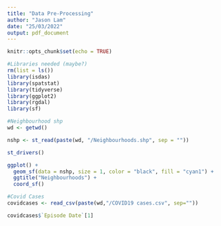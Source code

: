 ```yaml
---
title: "Data Pre-Processing"
author: "Jason Lam"
date: "25/03/2022"
output: pdf_document
---
```


```r
knitr::opts_chunk$set(echo = TRUE)
```


```r
#Libraries needed (maybe?)
rm(list = ls())
library(isdas)
library(spatstat)
library(tidyverse)
library(ggplot2)
library(rgdal)
library(sf)
```

```r
#Neighbourhood shp
wd <- getwd()

nshp <- st_read(paste(wd, "/Neighbourhoods.shp", sep = ""))

st_drivers()

ggplot() + 
  geom_sf(data = nshp, size = 1, color = "black", fill = "cyan1") + 
  ggtitle("Neighbourhoods") + 
  coord_sf()


```
```r
#Covid Cases
covidcases <- read_csv(paste(wd,"/COVID19 cases.csv", sep=""))


```

```r
covidcases$`Episode Date`[1]
```

